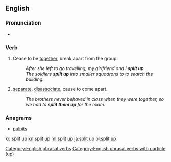 ==English==

===Pronunciation===
* {{audio|En-us-split up.ogg|Audio (US)}}

===Verb===
{{en-verb|splits up|splitting up|split up|split up}}

# {{context|intransitive|idiomatic|Of a group of people}} Cease to be [[together]], break apart from the group.
#: ''After she left to go travelling, my girlfriend and I '''split up'''.''
#: ''The soldiers '''split up''' into smaller squadrons to to search the building.''
# {{context|transitive}} [[separate]], [[disassociate]], cause to come apart.
#: ''The brothers never behaved in class when they were together, so we had to '''split them up''' for the exam.''

===Anagrams===
* [[pulpits#English|pulpits]]

[[Category:English phrasal verbs]]
[[Category:English phrasal verbs with particle (up)]]

[[ko:split up]]
[[kn:split up]]
[[ml:split up]]
[[ja:split up]]
[[pl:split up]]
